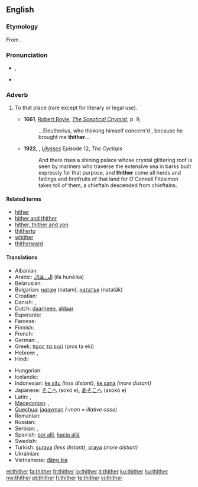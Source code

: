 ==English==

===Etymology===
From {{etyl|ang}} {{term|þider}}.

===Pronunciation===
* {{IPA|/θɪðəɹ/|/ðɪðəɹ/|lang=en}}, {{SAMPA|/TID@(r\)/|/DID@(r\)/}}
* {{audio|en-us-thither.ogg|Audio (US)}}
*: {{rhymes|ɪðə(r)}}

===Adverb===
{{en-adv|-}}

# {{dated}} To that place (rare except for literary or legal use).
#* '''1661''', [[w:Robert Boyle|Robert Boyle]], ''[[s:Sceptical Chymist|The Sceptical Chymist]]'', p. 9,
#*: ...Eleutherius, who thinking himself concern'd , because he brought me '''thither'''...
#* '''1922''', {{w|James Joyce}}, ''[[w:Ulysses (novel)|Ulysses]]'' Episode 12, ''The Cyclops''
#*:And there rises a shining palace whose crystal glittering roof is seen by mariners who traverse the extensive sea in barks built expressly for that purpose, and '''thither''' come all herds and fatlings and firstfruits of that land for O'Connell Fitzsimon takes toll of them, a chieftain descended from chieftains.

====Related terms====
* [[hither]]
* [[hither and thither]]
* [[hither, thither and yon]]
* [[thitherto]]
* [[whither]]
* [[thitherward]]

====Translations====
{{trans-top| to that place }}
* Albanian: {{t+|sq|andej|xs=Albanian}}
* Arabic: ‎[[الى هناك|إلَى هُنَاكَ]] (íla hunáːka)
* Belarusian: {{t|be|туды|tr=tudý|sc=Cyrl}}
* Bulgarian: [[натам]] (natam), [[нататък]] (natatäk)
* Croatian: {{t-|hr|tamo}}
* Danish: {{t|da|did}}, {{t|da|derhen}}
* Dutch: [[daarheen]], [[aldaar]]
* Esperanto: {{t-|eo|tien|xs=Esperanto}}
* Faroese: {{t-|fo|hagar|xs=Faroese}}
* Finnish: {{t+|fi|sinne}}
* French: {{t+|fr|là}}
* German: {{t+|de|dorthin}}, {{t+|de|dahin}}
* Greek: [[προς τα εκεί]] (pros ta ekí)
* Hebrew: {{t|he|שמה|tr=sháma}}, {{t|he|‎לשם|tr=l'shám}}
* Hindi: {{t|hi|उधर|tr=udhar|sc=Deva}}
{{trans-mid}}
* Hungarian: {{t+|hu|oda}}
* Icelandic: {{t+|is|þangað}}
* Indonesian: [[ke situ]] ''(less distant)'', [[ke sana]] ''(more distant)''
* Japanese: [[そこへ]] (sokó e), [[あそこへ]] (asokó e)
* Latin: {{t|la|illuc|alt=illūc}}, {{t-|la|eodem}}
* [[Macedonian]]: {{t-|mk|таму|tr=támu}},  {{t|mk|натаму|tr=nátamu}}
* [[Quechua]]: [[jaqayman]] ''(-man = illative case)''
* Romanian: {{t-|ro|încolo}}
* Russian: {{t+|ru|туда|tr=tudá}}
* Serbian: {{t-|sr|tamo}}, {{t-|sr|onamo}}
* Spanish: [[por allí]], [[hacia allá]]
* Swedish: {{t+|sv|dit}}
* Turkish: [[şuraya]] ''(less distant)'', [[oraya]] ''(more distant)''
* Ukrainian: {{t|uk|туди|tr=tudý|sc=Cyrl}}
* Vietnamese: [[đằng kia]]
{{trans-bottom}}

[[et:thither]]
[[fa:thither]]
[[fr:thither]]
[[io:thither]]
[[it:thither]]
[[ku:thither]]
[[hu:thither]]
[[my:thither]]
[[pt:thither]]
[[fi:thither]]
[[te:thither]]
[[vi:thither]]